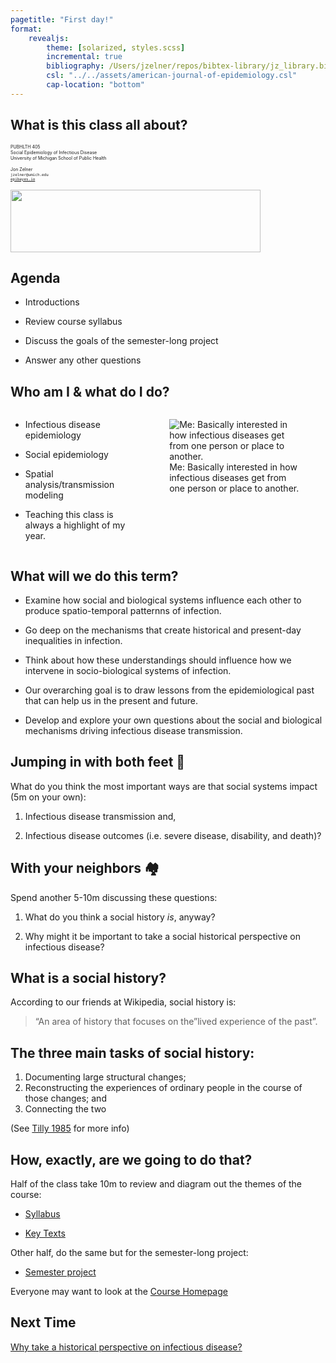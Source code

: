 ```yaml
---
pagetitle: "First day!"
format: 
    revealjs:
        theme: [solarized, styles.scss]
        incremental: true
        bibliography: /Users/jzelner/repos/bibtex-library/jz_library.bib
        csl: "../../assets/american-journal-of-epidemiology.csl"
        cap-location: "bottom"
---
```


## What is this class all about?
<div class="paddeddiv">
  <p style="font-size:0.5em; text-align: left;">
      PUBHLTH 405  
      Social Epidemiology of Infectious Disease  
      University of Michigan School of Public Health
      <br><br>
      Jon Zelner  
      `jzelner@umich.edu`  
      [`epibayes.io`](https://epibayes.io) 
    </p>
</div>

![](../images/epid_logo.png){.absolute bottom=0 right=50 width="400" height="100"}


## Agenda

- Introductions

- Review course syllabus

- Discuss the goals of the semester-long project

- Answer any other questions

## Who am I & what do I do?

:::{.columns}
:::{.column width=40%}

- Infectious disease epidemiology

- Social epidemiology

- Spatial analysis/transmission modeling

- Teaching this class is always a highlight of my year. 

:::
:::{.column width=60%}
![Me: Basically interested in how infectious diseases get from one person or place to another.](../images/zelner_headshot.jpg)
:::
:::

## What will we do this term?

- Examine how social and biological systems influence each other to produce spatio-temporal patternns of infection.

- Go deep on the mechanisms that create historical and present-day inequalities in infection. 

- Think about how these understandings should influence how we intervene in socio-biological systems of infection.

- Our overarching goal is to draw lessons from the <span class="alert">epidemiological past</span> that can help us in the present and future.

- Develop and explore your own questions about the social and biological mechanisms driving infectious disease transmission.

## Jumping in with both feet 🤿

What do you think the most important ways are that social systems impact (5m on your own):

1. Infectious disease <span class="alert">transmission</span> and,

2. Infectious disease <span class="alert"> outcomes</span> (i.e. severe disease, disability, and death)?

## With your neighbors 🏘️

Spend another <span class="alert">5-10m</span> discussing these questions:

1. What do you think a social history *is*, <span class="alert">anyway</span>?

2. Why might it be important to take a <span class="alert">social historical</span> perspective on infectious disease? 

## What is a social history?

According to our friends at Wikipedia, social history is:

> "An area of history that focuses on the "lived experience of the past".

## The three main tasks of social history:

1. Documenting large <span class="alert">structural</span> changes; 
2. Reconstructing the experiences of <span class="alert">ordinary people</span> in the course of those changes; and 
3. <span class="alert">Connecting</span> the two

(See [Tilly 1985](https://deepblue.lib.umich.edu/bitstream/handle/2027.42/50992/218.pdf) for more info)


## <span class="alert">How</span>, exactly, are we going to do that?


Half of the class take 10m to review and diagram out the themes of the course:


- [Syllabus](https://zelnotes.io/teaching/PUBHLTH405/PUBHLTH+405+Syllabus)

- [Key Texts](https://zelnotes.io/teaching/PUBHLTH405/Key+Books+%26+Other+Resources)

Other half, do the same but for the semester-long project:

- [Semester project](https://zelnotes.io/teaching/PUBHLTH405/pathogen+project/Pathogen+Project)

Everyone may want to look at the [Course Homepage](https://zelnotes.io/teaching/PUBHLTH405/Social+History+of+Infectious+Disease)


## Next Time

[Why take a historical perspective on infectious disease?](https://zelnotes.io/teaching/PUBHLTH405/modules/Laying+the+Foundation/2.+Why+take+a+historical+perspective+on+infectious+disease%3F)